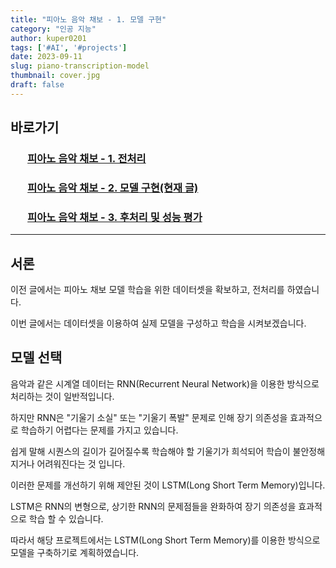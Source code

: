 ```yaml
---
title: "피아노 음악 채보 - 1. 모델 구현"
category: "인공 지능"
author: kuper0201
tags: ['#AI', '#projects']
date: 2023-09-11
slug: piano-transcription-model
thumbnail: cover.jpg
draft: false
---
```


## 바로가기

### &nbsp; &nbsp; &nbsp; &nbsp;[피아노 음악 채보 - 1. 전처리](https://jeong-jun.su/piano-transcription-preproc)
### &nbsp; &nbsp; &nbsp; &nbsp;[피아노 음악 채보 - 2. 모델 구현(현재 글)](#서론)
### &nbsp; &nbsp; &nbsp; &nbsp;[피아노 음악 채보 - 3. 후처리 및 성능 평가](https://jeong-jun.su/piano-transcription-postproc)

---

## 서론

이전 글에서는 피아노 채보 모델 학습을 위한 데이터셋을 확보하고, 전처리를 하였습니다.

이번 글에서는 데이터셋을 이용하여 실제 모델을 구성하고 학습을 시켜보겠습니다.

## 모델 선택

음악과 같은 시계열 데이터는 RNN(Recurrent Neural Network)을 이용한 방식으로 처리하는 것이 일반적입니다.

하지만 RNN은 "기울기 소실" 또는 "기울기 폭발" 문제로 인해 장기 의존성을 효과적으로 학습하기 어렵다는 문제를 가지고 있습니다.

쉽게 말해 시퀀스의 길이가 길어질수록 학습해야 할 기울기가 희석되어 학습이 불안정해지거나 어려워진다는 것 입니다.

이러한 문제를 개선하기 위해 제안된 것이 LSTM(Long Short Term Memory)입니다.

LSTM은 RNN의 변형으로, 상기한 RNN의 문제점들을 완화하여 장기 의존성을 효과적으로 학습 할 수 있습니다.

따라서 해당 프로젝트에서는 LSTM(Long Short Term Memory)를 이용한 방식으로 모델을 구축하기로 계획하였습니다.